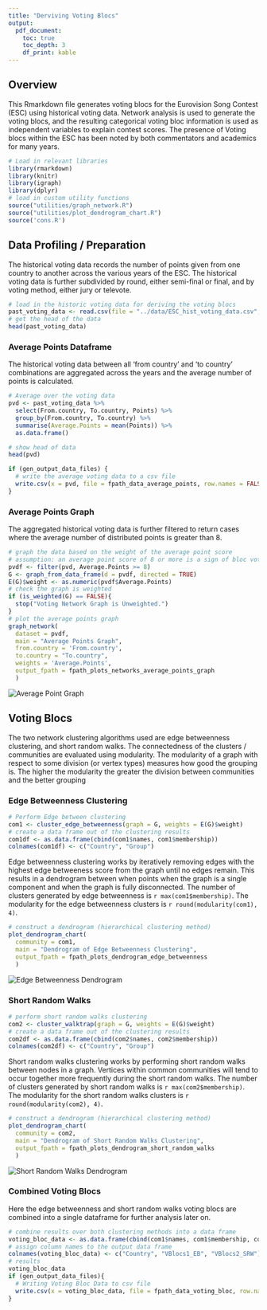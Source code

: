 ```yaml
---
title: "Derviving Voting Blocs"
output: 
  pdf_document:
    toc: true
    toc_depth: 3
    df_print: kable
---
```


## Overview

This Rmarkdown file generates voting blocs for the Eurovision Song Contest (ESC) using historical voting data. Network analysis is used to generate the voting blocs, and the resulting categorical voting bloc information is used as independent variables to explain contest scores. The presence of Voting blocs within the ESC has been noted by both commentators and academics for many years. 

```r
# Load in relevant libraries
library(rmarkdown)
library(knitr)
library(igraph)
library(dplyr)
# load in custom utility functions
source("utilities/graph_network.R")
source("utilities/plot_dendrogram_chart.R")
source('cons.R')
```

## Data Profiling / Preparation

The historical voting data records the number of points given from one country to another across the various years of the ESC. The historical voting data is further subdivided by round, either semi-final or final, and by voting method, either jury or televote.

```r
# load in the historic voting data for deriving the voting blocs
past_voting_data <- read.csv(file = "../data/ESC_hist_voting_data.csv", header = TRUE)
# get the head of the data
head(past_voting_data)
```

### Average Points Dataframe

The historical voting data between all 'from country' and 'to country' combinations are aggregated across the years and the average number of points is calculated.

```r
# Average over the voting data
pvd <- past_voting_data %>%
  select(From.country, To.country, Points) %>%
  group_by(From.country, To.country) %>%
  summarise(Average.Points = mean(Points)) %>%
  as.data.frame()

# show head of data
head(pvd)

if (gen_output_data_files) {
  # write the average voting data to a csv file
  write.csv(x = pvd, file = fpath_data_average_points, row.names = FALSE)
}
```

### Average Points Graph

The aggregated historical voting data is further filtered to return cases where the average number of distributed points is greater than 8.

```r
# graph the data based on the weight of the average point score
# assumption: an average point score of 8 or more is a sign of bloc voting
pvdf <- filter(pvd, Average.Points >= 8)
G <- graph_from_data_frame(d = pvdf, directed = TRUE)
E(G)$weight <- as.numeric(pvdf$Average.Points)
# check the graph is weighted
if (is_weighted(G) == FALSE){
  stop("Voting Network Graph is Unweighted.")
}
# plot the average points graph
graph_network(
  dataset = pvdf,
  main = "Average Points Graph",
  from.country = 'From.country',
  to.country = "To.country",
  weights = 'Average.Points',
  output_fpath = fpath_plots_networks_average_points_graph
  )
```

![Average Point Graph](../report/plots/networks/average-points-graph.jpg)\newline

## Voting Blocs

The two network clustering algorithms used are edge betweenness clustering, and short random walks. The connectedness of the clusters / communities are evaluated using modularity. The modularity of a graph with respect to some division (or vertex types) measures how good the grouping is. The higher the modularity the greater the division between communities and the better grouping

### Edge Betweenness Clustering

```r
# Perform Edge between clustering
com1 <- cluster_edge_betweenness(graph = G, weights = E(G)$weight)
# create a data frame out of the clustering results
com1df <- as.data.frame(cbind(com1$names, com1$membership))
colnames(com1df) <- c("Country", "Group")
```

Edge betweenness clustering works by iteratively removing edges with the highest edge betweeness score from the graph until no edges remain. This results in a dendrogram between when points when the graph is a single component and when the graph is fully disconnected. The number of clusters generated by edge betweenness is `r max(com1$membership)`. The modularity for the edge betweenness clusters is `r round(modularity(com1), 4)`.

```r
# construct a dendrogram (hierarchical clustering method)
plot_dendrogram_chart(
  community = com1,
  main = "Dendrogram of Edge Betweenness Clustering",
  output_fpath = fpath_plots_dendrogram_edge_betweenness
  )
```

![Edge Betweenness Dendrogram](../report/plots/dendrograms/edge-betweenness-dendrogram.jpg)\newline

### Short Random Walks

```r
# perform short random walks clustering
com2 <- cluster_walktrap(graph = G, weights = E(G)$weight)
# create a data frame out of the clustering results
com2df <- as.data.frame(cbind(com2$names, com2$membership))
colnames(com2df) <- c("Country", "Group")
```

Short random walks clustering works by performing short random walks between nodes in a graph. Vertices within common communities will tend to occur together more frequently during the short random walks. The number of clusters generated by short random walks is `r max(com2$membership)`. The modularity for the short random walks clusters is `r round(modularity(com2), 4)`.

```r
# construct a dendrogram (hierarchical clustering method)
plot_dendrogram_chart(
  community = com2,
  main = "Dendrogram of Short Random Walks Clustering",
  output_fpath = fpath_plots_dendrogram_short_random_walks
  )
```

![Short Random Walks Dendrogram](../report/plots/dendrograms/short-random-walks-dendrogram.jpg)\newline

### Combined Voting Blocs

Here the edge betweenness and short random walks voting blocs are combined into a single dataframe for further analysis later on.


```r
# combine results over both clustering methods into a data frame
voting_bloc_data <- as.data.frame(cbind(com1$names, com1$membership, com2$membership))
# assign column names to the output data frame
colnames(voting_bloc_data) <- c("Country", "VBlocs1_EB", "VBlocs2_SRW")
# results
voting_bloc_data
if (gen_output_data_files){
  # Writing Voting Bloc Data to csv file
  write.csv(x = voting_bloc_data, file = fpath_data_voting_bloc, row.names = FALSE)
}
```
